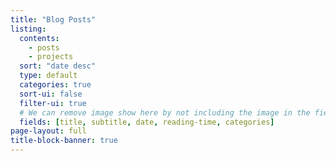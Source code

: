 ```yaml
---
title: "Blog Posts"
listing:
  contents:
    - posts
    - projects
  sort: "date desc"
  type: default
  categories: true
  sort-ui: false
  filter-ui: true
  # We can remove image show here by not including the image in the fields
  fields: [title, subtitle, date, reading-time, categories]
page-layout: full
title-block-banner: true
---
```

